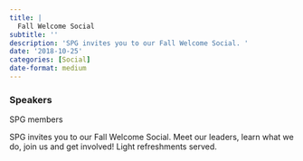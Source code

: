 ```yaml
---
title: |
  Fall Welcome Social
subtitle: ''
description: 'SPG invites you to our Fall Welcome Social. '
date: '2018-10-25'
categories: [Social]
date-format: medium 
---
```


### Speakers  
SPG members

SPG invites you to our Fall Welcome Social. Meet our leaders, learn what we do, join us and get involved! Light refreshments served.


